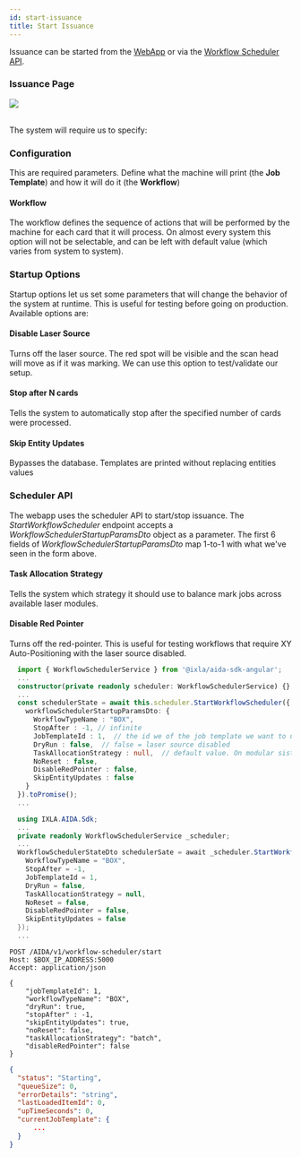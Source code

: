 ```yaml
---
id: start-issuance
title: Start Issuance
---
```



Issuance can be started from the [WebApp](#issuance-page) or via the [Workflow Scheduler API](#scheduler-api).

### Issuance Page

<div>
<img src={imgIssuance} className={"flex-item"} />
</div>

<br/>

The system will require us to specify: 
<!-- The interface is pretty self-explanatory. Select the template you want to print and click <span className={"btn"}>START</span> -->

### Configuration

This are required parameters. Define what the machine will print (the **Job Template**) and how it will do it (the **Workflow**)

#### Workflow 

The workflow defines the sequence of actions that will be performed by the machine for each card that it will process. 
On almost every system this option will not be selectable, and can be left with default value (which varies from system to system). 

### Startup Options

Startup options let us set some parameters that will change the behavior of the system at runtime. This is useful for testing before going on production. Available options are: 

#### Disable Laser Source
Turns off the laser source. The red spot will be visible and the scan head will move as if it was marking. We can use this option to test/validate our setup. 

#### Stop after N cards
Tells the system to automatically stop after the specified number of cards were processed.

#### Skip Entity Updates
Bypasses the database. Templates are printed without replacing entities values

### Scheduler API

The webapp uses the scheduler API to start/stop issuance. 
The *StartWorkflowScheduler* endpoint accepts a *WorkflowSchedulerStartupParamsDto* object as a parameter.
The first 6 fields of *WorkflowSchedulerStartupParamsDto* map 1-to-1 with what we've seen in the form above. 

#### Task Allocation Strategy
Tells the system which strategy it should use to balance mark jobs across available laser modules. 

#### Disable Red Pointer
Turns off the red-pointer. This is useful for testing workflows that require XY Auto-Positioning with the
laser source disabled. 

<Tabs groupId="code">
<TabItem value="ts" label="Angular">

```typescript
  import { WorkflowSchedulerService } from '@ixla/aida-sdk-angular';
  ...
  constructor(private readonly scheduler: WorkflowSchedulerService) {}
  ... 
  const schedulerState = await this.scheduler.StartWorkflowScheduler({
    workflowSchedulerStartupParamsDto: {
      WorkflowTypeName : "BOX",
      StopAfter : -1, // infinite
      JobTemplateId : 1,  // the id we of the job template we want to use
      DryRun : false,  // false = laser source disabled
      TaskAllocationStrategy : null,  // default value. On modular sistes (BOx)
      NoReset : false,
      DisableRedPointer : false,
      SkipEntityUpdates : false
    }
  }).toPromise();
  ...
```

</TabItem>
<TabItem value="csharp" label="C#">

```csharp
  using IXLA.AIDA.Sdk;
  ...
  private readonly WorkflowSchedulerService _scheduler; 
  ... 
  WorkflowSchedulerStateDto schedulerSate = await _scheduler.StartWorkflowScheduler(new WorkflowSchedulerStartupParamsDto {
    WorkflowTypeName = "BOX",
    StopAfter = -1, 
    JobTemplateId = 1,
    DryRun = false, 
    TaskAllocationStrategy = null, 
    NoReset = false,
    DisableRedPointer = false,
    SkipEntityUpdates = false
  });
  ...
```

</TabItem>

<TabItem value="http" label="HTTP">

```http
POST /AIDA/v1/workflow-scheduler/start
Host: $BOX_IP_ADDRESS:5000
Accept: application/json

{
    "jobTemplateId": 1,
    "workflowTypeName": "BOX",
    "dryRun": true,
    "stopAfter" : -1,
    "skipEntityUpdates": true,
    "noReset": false,
    "taskAllocationStrategy": "batch", 
    "disableRedPointer": false
}
```

```json title="Response Body"
{
  "status": "Starting",
  "queueSize": 0,
  "errorDetails": "string",
  "lastLoadedItemId": 0,
  "upTimeSeconds": 0,
  "currentJobTemplate": {
      ...
  }
}
```


</TabItem>

</Tabs>
